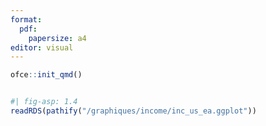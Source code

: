 ```yaml
---
format: 
  pdf:
    papersize: a4
editor: visual
---
```


```r
ofce::init_qmd()
```

```r

```

```r
#| fig-asp: 1.4
readRDS(pathify("/graphiques/income/inc_us_ea.ggplot"))
```
